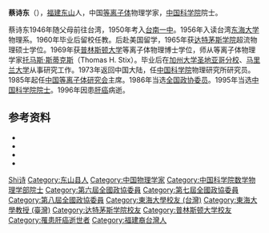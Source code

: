 '''蔡诗东'''（{{bd|1938年|5月|1996年|6月20日|catIdx=Cai蔡}}），[[福建|福建]][[東山縣|东山]]人，中国[[等离子体|等离子体]]物理学家，[[中国科学院|中国科学院]]院士。

蔡诗东1946年随父母前往台湾，1950年考入[[台南一中|台南一中]]。1956年入读台湾[[東海大學_(台灣)|东海大学]]物理系。1960年毕业后留校任教。后赴美国留学，1965年获[[达特茅斯学院|达特茅斯学院]]超流物理硕士学位。1969年获[[普林斯顿大学|普林斯顿大学]]等离子体物理博士学位，师从等离子体物理学家[[托马斯·斯蒂克斯|托马斯·斯蒂克斯]]（Thomas H. Stix）。毕业后在[[加州大学圣地亚哥分校|加州大学圣地亚哥分校]]、[[马里兰大学|马里兰大学]]从事研究工作。1973年返回中国大陆，任[[中国科学院|中国科学院]]物理研究所研究员。1985年起任[[中国等离子体研究会|中国等离子体研究会]]主席。1986年当选[[全国政协委员|全国政协委员]]。1995年当选[[中国科学院院士|中国科学院院士]]。1996年因患[[肝癌|肝癌]]病逝。

== 参考资料 ==
{{ReflistH}}
* {{cite web|url=http://ips.sjtu.edu.cn/CSD/about.html|title=蔡诗东先生学术成就概览|publisher=中国科学院物理研究所|accessdate=2011-10-20|archive-date=2010-05-30|archive-url=https://web.archive.org/web/20100530022310/http://ips.sjtu.edu.cn/CSD/about.html|dead-url=no}}
* {{cite web|url=http://sourcedb.cas.cn/sourcedb_ad_cas/zw2/ysxx/ygysmd/200906/t20090624_1810274.html|title=蔡诗东|publisher=中国科学院|deadurl=yes|archiveurl=https://web.archive.org/web/20111004074626/http://sourcedb.cas.cn/sourcedb_ad_cas/zw2/ysxx/ygysmd/200906/t20090624_1810274.html|archivedate=2011-10-04}}
* {{cite web|url=http://search.huaxia.com/s.jsp?iDocId=486512|title=蔡诗东（1938-）|publisher=华夏经纬|deadurl=yes|archiveurl=https://web.archive.org/web/20150602015420/http://search.huaxia.com/s.jsp?iDocId=486512|archivedate=2015-06-02}}
* {{cite web|url=http://alumnus.thu.edu.tw/legend/387/9423|title=東海憶往|publisher=东海大学校友服务网|deadurl=yes|archiveurl=https://web.archive.org/web/20150602023521/http://alumnus.thu.edu.tw/legend/387/9423|archivedate=2015年6月2日|df=}}
{{ReflistF}}

{{中国科学院数学物理学部院士}}
{{福建籍科学院院士}}

{{Authority control}}
{{DEFAULTSORT:Cai蔡}}
[[Category:蔡姓|Shi诗]]
[[Category:东山县人|Category:东山县人]]
[[Category:中国物理学家|Category:中国物理学家]]
[[Category:中国科学院数学物理学部院士|Category:中国科学院数学物理学部院士]]
[[Category:第六屆全國政協委員|Category:第六屆全國政協委員]]
[[Category:第七屆全國政協委員|Category:第七屆全國政協委員]]
[[Category:第八屆全國政協委員|Category:第八屆全國政協委員]]
[[Category:東海大學校友_(台灣)|Category:東海大學校友 (台灣)]]
[[Category:東海大學教授_(臺灣)|Category:東海大學教授 (臺灣)]]
[[Category:达特茅斯学院校友|Category:达特茅斯学院校友]]
[[Category:普林斯顿大学校友|Category:普林斯顿大学校友]]
[[Category:罹患肝癌逝世者|Category:罹患肝癌逝世者]]
[[Category:福建裔台灣人|Category:福建裔台灣人]]